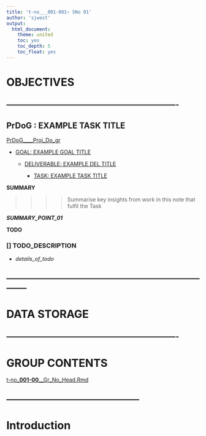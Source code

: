 ```yaml
---
title: 't-no___001-001~ SNo 01'
author: 'sjwest'
output:
  html_document:
    theme: united
    toc: yes
    toc_depth: 5
    toc_float: yes
---
```




# OBJECTIVES



----------------------------------------------------------------
----------------------------------------------------------------



## PrDoG : EXAMPLE TASK TITLE


[PrDoG____Proj_Do_gr](../../../PrDoG____Proj_Do_gr.Rmd)


* [GOAL: EXAMPLE GOAL TITLE](../../../PrDoG____Proj_Do_gr.Rmd#goal-example-goal-title)

    + [DELIVERABLE: EXAMPLE DEL TITLE](../../../PrDoG____Proj_Do_gr.Rmd#deliverable-example-del-title)

        - [TASK: EXAMPLE TASK TITLE](../../../PrDoG____Proj_Do_gr.Rmd#task-example-task-title)



**SUMMARY**


>>>>
>>>> Summarise key insights from work in this note that fulfil the Task
>>>>


*__SUMMARY_POINT_01__*



**TODO**


### [] TODO_DESCRIPTION

* _details_of_todo_



--------------------------------------------------------------------------------
--------------------------------------------------------------------------------



# DATA STORAGE


----------------------------------------------------------------
----------------------------------------------------------------



# GROUP CONTENTS



[t-no___001-00____Gr_No_Head.Rmd](../t-no___001-00____Gr_No_Head.Rmd)



--------------------------------------------------
--------------------------------------------------



# Introduction






























